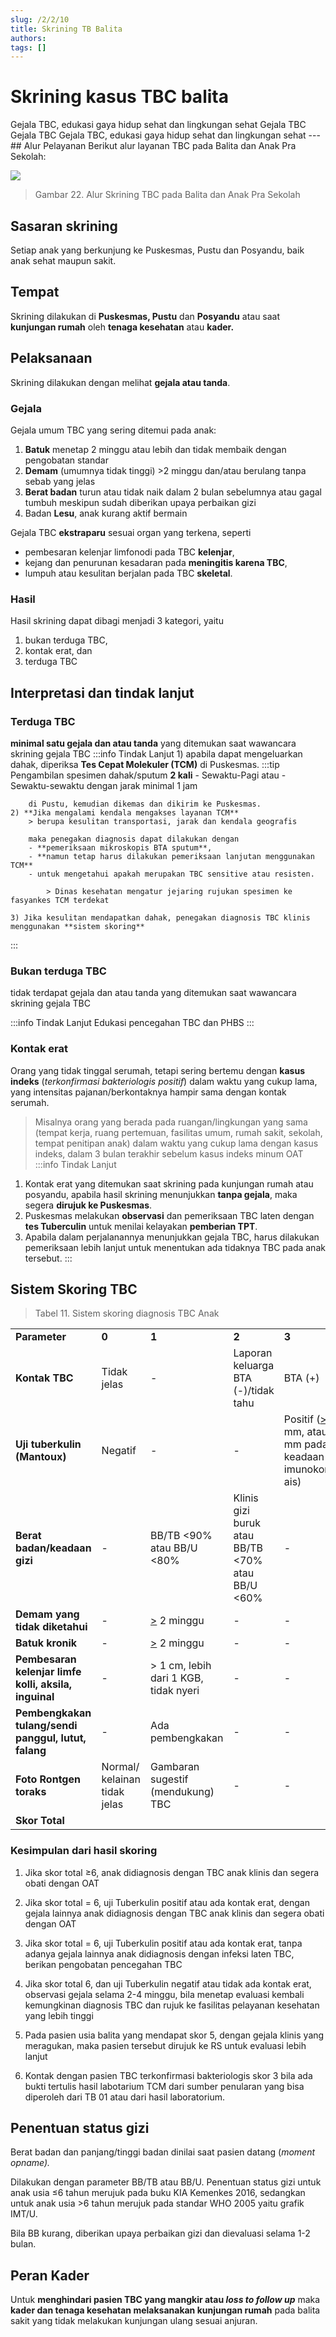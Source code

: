 ```yaml
---
slug: /2/2/10
title: Skrining TB Balita
authors: 
tags: []
---
```


# Skrining kasus TBC balita
<Tabs>
<TabItem value='puskesmas' label='Puskesmas'>
Gejala TBC, edukasi gaya hidup sehat dan lingkungan sehat
</TabItem>
<TabItem value='pustu' label='Pustu'>
Gejala TBC
</TabItem>
<TabItem value='posyandu' label='Posyandu'>
Gejala TBC
</TabItem>
<TabItem value='rumah' label='Kunjungan Rumah'>
Gejala TBC, edukasi gaya hidup sehat dan lingkungan sehat
</TabItem>
</Tabs>
---
## Alur Pelayanan
Berikut alur layanan TBC pada Balita dan Anak Pra Sekolah:

![](/ilm/image049.gif)

> Gambar 22. Alur Skrining TBC pada Balita dan Anak Pra Sekolah

## Sasaran skrining
Setiap anak yang berkunjung ke Puskesmas, Pustu dan Posyandu, baik anak sehat maupun sakit.
## Tempat
Skrining dilakukan di **Puskesmas, Pustu** dan **Posyandu** atau saat **kunjungan rumah** oleh **tenaga kesehatan** atau **kader.**
## Pelaksanaan
Skrining dilakukan dengan melihat **gejala atau tanda**.
### Gejala
Gejala umum TBC yang sering ditemui pada anak:
1) **Batuk** menetap 2 minggu atau lebih dan tidak membaik dengan pengobatan standar
2) **Demam** (umumnya tidak tinggi) >2 minggu dan/atau berulang tanpa sebab yang jelas
3) **Berat badan** turun atau tidak naik dalam 2 bulan sebelumnya atau gagal tumbuh meskipun sudah diberikan upaya perbaikan gizi
4) Badan **Lesu**, anak kurang aktif bermain

Gejala TBC **ekstraparu** sesuai organ yang terkena, seperti 
- pembesaran kelenjar limfonodi pada TBC **kelenjar**, 
- kejang dan penurunan kesadaran pada **meningitis karena TBC**, 
- lumpuh atau kesulitan berjalan pada TBC **skeletal**.

### Hasil 
Hasil skrining dapat dibagi menjadi 3 kategori, yaitu 
1. bukan terduga TBC, 
2. kontak erat, dan 
3. terduga TBC

## Interpretasi dan tindak lanjut 
### Terduga TBC
**minimal satu gejala dan atau tanda** yang ditemukan saat wawancara skrining gejala TBC
:::info Tindak Lanjut
    1) apabila dapat mengeluarkan dahak, diperiksa **Tes Cepat Molekuler (TCM)** di Puskesmas.
        :::tip Pengambilan spesimen
        dahak/sputum **2 kali**
        - Sewaktu-Pagi atau 
        - Sewaktu-sewaktu dengan jarak minimal 1 jam
        
        di Pustu, kemudian dikemas dan dikirim ke Puskesmas.
    2) **Jika mengalami kendala mengakses layanan TCM** 
        > berupa kesulitan transportasi, jarak dan kendala geografis 
        
        maka penegakan diagnosis dapat dilakukan dengan 
        - **pemeriksaan mikroskopis BTA sputum**, 
        - **namun tetap harus dilakukan pemeriksaan lanjutan menggunakan TCM** 
        - untuk mengetahui apakah merupakan TBC sensitive atau resisten. 
        
            > Dinas kesehatan mengatur jejaring rujukan spesimen ke fasyankes TCM terdekat

    3) Jika kesulitan mendapatkan dahak, penegakan diagnosis TBC klinis menggunakan **sistem skoring**
:::
### Bukan terduga TBC
tidak terdapat gejala dan atau tanda yang ditemukan saat wawancara skrining gejala TBC

:::info Tindak Lanjut
Edukasi pencegahan TBC dan PHBS
:::

### Kontak erat
Orang yang tidak tinggal serumah, tetapi sering bertemu dengan **kasus indeks** (*terkonfirmasi bakteriologis positif*) dalam waktu yang cukup lama, yang intensitas pajanan/berkontaknya hampir sama dengan kontak serumah.
> Misalnya orang yang berada pada ruangan/lingkungan yang sama (tempat kerja, ruang pertemuan, fasilitas umum, rumah sakit, sekolah, tempat penitipan anak) dalam waktu yang cukup lama dengan kasus indeks, dalam 3 bulan terakhir sebelum kasus indeks minum OAT
:::info Tindak Lanjut
1. Kontak erat yang ditemukan saat skrining pada kunjungan rumah atau posyandu, apabila hasil skrining menunjukkan **tanpa gejala**, maka segera **dirujuk ke Puskesmas**.
2. Puskesmas melakukan **observasi** dan pemeriksaan TBC laten dengan **tes Tuberculin** untuk menilai kelayakan **pemberian TPT**.
3. Apabila dalam perjalanannya menunjukkan gejala TBC, harus dilakukan pemeriksaan lebih lanjut untuk menentukan ada tidaknya TBC pada anak tersebut.
:::

## Sistem Skoring TBC

> Tabel 11. Sistem skoring diagnosis TBC Anak

<table>
 <tr>
  <td>
  <b>Parameter </b>
  </td>
  <td>
  <b>0 </b>
  </td>
  <td>
  <b>1 </b>
  </td>
  <td>
  <b>2 </b>
  </td>
  <td>
  <b>3 </b>
  </td>
 </tr>
 <tr>
  <td>
  <b>Kontak TBC </b>
  </td>
  <td>
  Tidak jelas 
  </td>
  <td>
  - 
  </td>
  <td>
  Laporan keluarga 
  BTA (-)/tidak tahu 
  </td>
  <td>
  BTA (+) 
  </td>
 </tr>
 <tr>
  <td>
  <b>Uji tuberkulin </b>
  <b>(Mantoux)</b>
  </td>
  <td>
  Negatif 
  </td>
  <td>
  - 
  </td>
  <td>
  - 
  </td>
  <td>
  Positif (<u>&gt;</u> 10 mm, atau <u>&gt;</u> 5 
  mm pada 
  keadaan 
  imunokomprom
  ais) 
  </td>
 </tr>
 <tr>
  <td>
  <b>Berat badan/keadaan </b>
  <b>gizi </b>
  </td>
  <td>
  - 
  </td>
  <td>
  BB/TB &lt;90% atau BB/U 
  &lt;80% 
  </td>
  <td>
  Klinis gizi buruk atau BB/TB 
  &lt;70% atau BB/U 
  &lt;60% 
  </td>
  <td>
  - 
  </td>
 </tr>
 <tr>
  <td>
  <b>Demam yang tidak diketahui </b>
  </td>
  <td>
  - 
  </td>
  <td>
  <u>&gt;</u> 2 minggu
  </td>
  <td>
  - 
  </td>
  <td>
  - 
  </td>
 </tr>
 <tr>
  <td>
  <b>Batuk kronik </b>
  </td>
  <td>
  - 
  </td>
  <td>
  <u>&gt;</u> 2 minggu
  </td>
  <td>
  - 
  </td>
  <td>
  - 
  </td>
 </tr>
 <tr>
  <td>
  <b>Pembesaran kelenjar limfe kolli, aksila, inguinal </b>
  </td>
  <td>
  - 
  </td>
  <td>
  &gt; 1 cm, lebih dari 1 KGB, tidak nyeri 
  </td>
  <td>
  - 
  </td>
  <td>
  - 
  </td>
 </tr>
 <tr>
  <td>
  <b>Pembengkakan tulang/sendi panggul, lutut, falang </b>
  </td>
  <td>
  - 
  </td>
  <td>
  Ada pembengkakan 
  </td>
  <td>
  - 
  </td>
  <td>
  - 
  </td>
 </tr>
 <tr>
  <td>
  <b>Foto Rontgen toraks </b>
  </td>
  <td>
  Normal/ kelainan tidak jelas 
  </td>
  <td>
  Gambaran sugestif 
  (mendukung) 
  TBC 
  </td>
  <td>
  - 
  </td>
  <td>
  - 
  </td>
 </tr>
 <tr>
  <td>
  <b>Skor
  Total </b>
  </td>
 </tr>
</table>

### Kesimpulan dari hasil skoring

1) Jika skor total ≥6, anak didiagnosis dengan TBC anak klinis dan segera obati dengan OAT

2) Jika skor total = 6, uji Tuberkulin positif atau ada kontak erat, dengan gejala lainnya anak didiagnosis dengan TBC anak klinis dan segera obati dengan OAT

3) Jika skor total = 6, uji Tuberkulin positif atau ada kontak erat, tanpa adanya gejala lainnya anak didiagnosis dengan infeksi laten TBC, berikan pengobatan pencegahan TBC

4) Jika skor total 6, dan uji Tuberkulin negatif atau tidak ada kontak erat, observasi gejala selama 2-4 minggu, bila menetap evaluasi kembali kemungkinan diagnosis TBC dan rujuk ke fasilitas pelayanan kesehatan yang lebih tinggi

5) Pada pasien usia balita yang mendapat skor 5, dengan gejala klinis yang meragukan, maka pasien tersebut dirujuk ke RS untuk evaluasi lebih lanjut

1) Kontak dengan pasien TBC terkonfirmasi bakteriologis skor 3 bila ada bukti tertulis hasil labotarium TCM dari sumber penularan yang bisa diperoleh dari TB 01 atau dari hasil laboratorium.

## Penentuan status gizi

Berat badan dan panjang/tinggi badan dinilai saat pasien datang (_moment opname)._

Dilakukan dengan parameter BB/TB atau BB/U. Penentuan status gizi untuk anak usia ≤6 tahun merujuk pada buku KIA Kemenkes 2016, sedangkan untuk anak usia >6 tahun merujuk pada standar WHO 2005 yaitu grafik IMT/U.

Bila BB kurang, diberikan upaya perbaikan gizi dan dievaluasi selama 1-2 bulan.

## Peran Kader

Untuk **menghindari pasien TBC yang mangkir atau _loss to follow up_** maka **kader dan tenaga kesehatan melaksanakan kunjungan rumah** pada balita sakit yang tidak melakukan kunjungan ulang sesuai anjuran.

